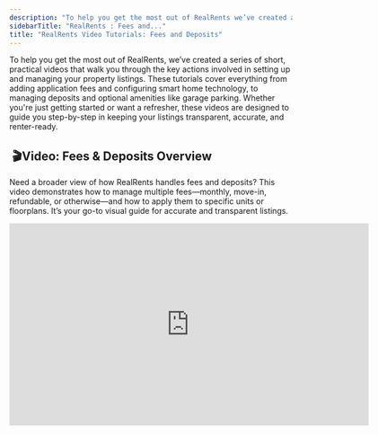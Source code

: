 ```yaml
---
description: "To help you get the most out of RealRents we’ve created a series of short practical videos that walk you through the key actions involved in setting up and m..."
sidebarTitle: "RealRents : Fees and..."
title: "RealRents Video Tutorials: Fees and Deposits"
---
```


To help you get the most out of RealRents, we’ve created a series of short, practical videos that walk you through the key actions involved in setting up and managing your property listings. These tutorials cover everything from adding application fees and configuring smart home technology, to managing deposits and optional amenities like garage parking. Whether you're just getting started or want a refresher, these videos are designed to guide you step-by-step in keeping your listings transparent, accurate, and renter-ready.  

##  🎬Video: Fees & Deposits Overview

Need a broader view of how RealRents handles fees and deposits? This video demonstrates how to manage multiple fees—monthly, move-in, refundable, or otherwise—and how to apply them to specific units or floorplans. It’s your go-to visual guide for accurate and transparent listings.

<iframe src="https://player.vimeo.com/video/1073655543?h=50ac295d0b&amp" width="640" height="360" frameborder="0" allow="autoplay; fullscreen; picture-in-picture" allowfullscreen />

 

### 🎬Video: Setting a Utility Fee Based on Bed Count

Many operators charge water and sewer fees based on the number of bedrooms in each unit. RealRents makes it easy to apply these charges accurately while maintaining full transparency for prospective renters. This video tutorial will walk you through how to add a monthly utility fee (example of Water/Sewer Fee) that adjusts based on bedcount, ensuring each unit displays its correct monthly cost. 

<iframe src="https://player.vimeo.com/video/1075698859?h=60fa44b674&amp" width="640" height="360" frameborder="0" allow="autoplay; fullscreen; picture-in-picture" allowfullscreen />

### 🎬Video: Adding an Application Fee

This short walkthrough shows you exactly how to add an application fee to your property listing. From selecting the fee type to setting refundability and applying it across units, this video ensures you're equipped to provide upfront clarity to renters considering your property. 

<iframe src="https://player.vimeo.com/video/1073656044?h=7d6a3bdfb9" width="640" height="360" frameborder="0" allow="autoplay; fullscreen; picture-in-picture" allowfullscreen />

 

### 🎬Video: Setting Up a Garage Fee

Want to add a fee for an optional amenity like a garage? This video walks you through creating a recurring charge for selected units or floorplans, showing how to structure it in a way that’s both clear for renters and easy to manage on your end. 

 <iframe src="https://player.vimeo.com/video/1073656161?h=38b4d8a0b2" width="640" height="360" frameborder="0" allow="autoplay; fullscreen; picture-in-picture" />

### 🎬Video: Smart Home Technology Fee Configuration

Offering tech-enabled features in your units? This video shows how to set up a fee for Smart Home Technology—whether it's a fixed cost or based on bed count. Learn how to reflect these value-added features clearly in your listings.

<iframe src="https://player.vimeo.com/video/1073656253?h=669fdaf032" width="640" height="360" frameborder="0" allow="autoplay; fullscreen; picture-in-picture" />

 

If you have any questions or need support configuring your listings, feel free to reach out to our Support Team or visit the rest of our Help Center.